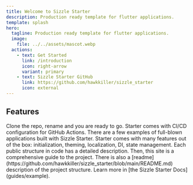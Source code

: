 ```yaml
---
title: Welcome to Sizzle Starter
description: Production ready template for flutter applications.
template: splash
hero:
  tagline: Production ready template for flutter applications.
  image:
    file: ../../assets/mascot.webp
  actions:
    - text: Get Started
      link: /introduction
      icon: right-arrow
      variant: primary
    - text: Sizzle Starter GitHub
      link: https://github.com/hawkkiller/sizzle_starter
      icon: external
---
```



## Features

<CardGrid stagger>
	<Card title="Fast installation" icon="rocket">
		Clone the repo, rename and you are ready to go.
	</Card>
	<Card title="Continuous Integration" icon="setting">
		Starter comes with CI/CD configuration for GitHub Actions.
	</Card>
	<Card title="Production Ready" icon="approve-check-circle">
		There are a few examples of full-blown applications built with Sizzle Starter.
		Starter comes with many features out of the box: initialization, theming,
		localization, DI, state management.
	</Card>
	<Card title="Well-documented" icon="puzzle">
		Each public structure in code has a detailed description.
		Then, this site is a comprehensive guide to the project.
		There is also a [readme](https://github.com/hawkkiller/sizzle_starter/blob/main/README.md)
		description of the project structure.
	</Card>
	<Card title="Read the docs" icon="open-book">
		Learn more in [the Sizzle Starter Docs](guides/example).
	</Card>
</CardGrid>
